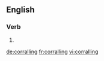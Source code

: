 
==English==

===Verb===
{{head|en}}

# {{present participle of|corral|lang=en}}

[[de:corralling]]
[[fr:corralling]]
[[vi:corralling]]